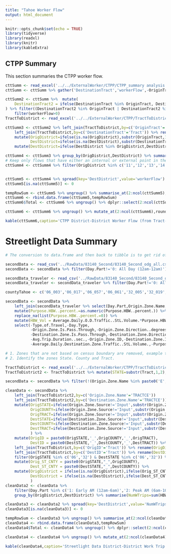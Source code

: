```yaml
---
title: "Tahoe Worker Flow"
output: html_document
---
```


```r
knitr::opts_chunk$set(echo = TRUE)
library(tidyverse)
library(readxl)
library(knitr)
library(kableExtra)
```

## CTPP Summary

This section summaries the CTPP worker flow.

```r
cttSumm <- read_excel('../../ExternalWorker/CTPP/CTPP_summary analysis.xlsx',sheet='Tract',range = 'A30:FN64')
cttSumm <- cttSumm %>% gather('DestinationTract','workerFlow',-OriginTract)

cttSumm2 <- cttSumm %>%  mutate(
    DestinationTract2 = ifelse(DestinationTract %in% OriginTract, DestinationTract, substr(DestinationTract,1,2))    
) %>% filter((DestinationTract2 %in% OriginTract | DestinationTract2 %in% c('06','32'))) %>%
    filter(workerFlow>0)
TractToDistrict <- read_excel('../../ExternalWorker/CTPP/TractToDistrict.xlsx',sheet='Sheet1',range = 'A1:B26') 

cttSumm3 <- cttSumm2 %>% left_join(TractToDistrict,by=c('OriginTract'='Tract')) %>% rename(OrigDistrict=District) %>% 
    left_join(TractToDistrict,by=c('DestinationTract'='Tract')) %>% rename(DestDistrict=District) %>% 
    mutate(OrigDistrict=ifelse(is.na(OrigDistrict),substr(OriginTract,1,6),OrigDistrict),
           DestDistrict=ifelse(is.na(DestDistrict),substr(DestinationTract,1,6),DestDistrict)) %>% 
    mutate(DestDistrict=ifelse(DestDistrict %in% OrigDistrict,DestDistrict,substr(DestDistrict,1,2) ))

cttSumm4 <- cttSumm3 %>% group_by(OrigDistrict,DestDistrict) %>% summarise(workerFlow=sum(workerFlow))
# Keep only flows that have either an internal or external point in the Tahoe region
cttSumm4 <- cttSumm4 %>% filter(OrigDistrict %in% c('11','12','13','14','15','16','17')|DestDistrict %in% c('11','12','13','14','15','16','17'))


cttSumm5 <- cttSumm4 %>% spread(key='DestDistrict',value='workerFlow')
cttSumm5[is.na(cttSumm5)] <- 0

tempRowSum <- cttSumm5 %>% ungroup() %>% summarise_at(2:ncol(cttSumm5),sum) %>% mutate(OrigDistrict='Total')
cttSumm6 <- rbind.data.frame(cttSumm5,tempRowSum)
cttSumm6$Total <- cttSumm6 %>% ungroup() %>% dplyr::select(2:ncol(cttSumm6)) %>% t() %>% colSums()

cttSumm6 <- cttSumm6 %>% ungroup() %>% mutate_at(2:ncol(cttSumm6),round) %>% mutate_at(2:ncol(cttSumm6),format,big.mark=',')
```


```r
kable(cttSumm6,caption='CTPP District-District Worker Flow (from Tract-Tract)',align='r') %>% kable_styling(bootstrap_options = c("striped", "hover", "condensed", "responsive"))
```

# Streetlight Data Summary

```r

# The conversion to data.frame and then back to tibble is to get rid of spaces in the variable names. data.frame replaces it with a period. Easier to work with spaces.

secondData <- read_csv('../RawData/83140_Second/83140_Second_odg_all.csv') %>% data.frame() %>% as_tibble()
secondData <- secondData %>% filter(Day.Part!='0: All Day (12am-12am)') %>% filter(Day.Type=='1: Weekday (M-Th)') 

secondData_traveler <- read_csv('../RawData/83140_Second/83140_Second_odg_traveler_all.csv') %>% data.frame() %>% as_tibble()
secondData_traveler <- secondData_traveler %>% filter(Day.Part!='0: All Day (12am-12am)') %>% filter(Day.Type=='1: Weekday (M-Th)') 

countyTahoe <- c('06_003','06_017','06_057','06_061','32_005','32_019','32_029','32_031','32_510')

secondData <- secondData %>% 
    left_join(secondData_traveler %>% select(Day.Part,Origin.Zone.Name,Destination.Zone.Name,Purpose.HBW..percent.)) %>% 
    mutate(Purpose.HBW..percent.=as.numeric(Purpose.HBW..percent.)) %>% 
    replace_na(list(Purpose.HBW..percent.=0)) %>% 
    mutate(HBW_Vol = Average.Daily.O.D.Traffic..StL.Volume.*Purpose.HBW..percent.) %>% 
    select(-Type.of.Travel,-Day.Type,
           -Origin.Zone.Is.Pass.Through,-Origin.Zone.Direction..degrees.,-Origin.Zone.is.Bi.Direction,
           -Destination.Zone.Is.Pass.Through,-Destination.Zone.Direction..degrees.,-Destination.Zone.is.Bi.Direction,
           -Avg.Trip.Duration..sec.,-Origin.Zone.ID,-Destination.Zone.ID,-Average.Daily.Origin.Zone.Traffic..StL.Volume.,
           -Average.Daily.Destination.Zone.Traffic..StL.Volume.,-Purpose.HBW..percent.)

# 1. Zones that are not based on census boundary are removed, example the Gates
# 2. Identify the zones State. County and Tract. 

TractToDistrict <- read_excel('../../ExternalWorker/CTPP/TractToDistrict.xlsx',sheet='Sheet1',range = 'A1:B26') 
TractToDistrict2 <- TractToDistrict %>% mutate(STATE=substr(Tract,1,2),COUNTY=substr(Tract,4,6),TRACTCE=substr(Tract,8,13)) %>% select(-Tract,-District)

secondData <- secondData %>% filter(!(Origin.Zone.Name %in% paste0('E',1:13)) & !(Destination.Zone.Name %in% paste0('E',1:13)))

cleanData <- secondData %>% 
    left_join(TractToDistrict2,by=c('Origin.Zone.Name'='TRACTCE'))      %>% rename(OrigSTATE=STATE,OrigCOUNTY=COUNTY) %>% mutate(OrigTRACT=Origin.Zone.Name) %>% 
    left_join(TractToDistrict2,by=c('Destination.Zone.Name'='TRACTCE')) %>% rename(DestSTATE=STATE,DestCOUNTY=COUNTY) %>% mutate(DestTRACT=Destination.Zone.Name) %>% 
    mutate(OrigSTATE=ifelse(Origin.Zone.Source!='Input',substr(Origin.Zone.Name,2,3),OrigSTATE),
           OrigCOUNTY=ifelse(Origin.Zone.Source!='Input',substr(Origin.Zone.Name,4,6),OrigCOUNTY),
           OrigTRACT=ifelse(Origin.Zone.Source!='Input',substr(Origin.Zone.Name,7,12),OrigTRACT),
           DestSTATE=ifelse(Destination.Zone.Source!='Input',substr(Destination.Zone.Name,2,3),DestSTATE),
           DestCOUNTY=ifelse(Destination.Zone.Source!='Input',substr(Destination.Zone.Name,4,6),DestCOUNTY),
           DestTRACT=ifelse(Destination.Zone.Source!='Input',substr(Destination.Zone.Name,7,12),DestTRACT)
           ) %>% 
    mutate(OrigID = paste0(OrigSTATE,'_',OrigCOUNTY,'_',OrigTRACT),
           DestID = paste0(DestSTATE,'_',DestCOUNTY,'_',DestTRACT)) %>% 
    left_join(TractToDistrict,by=c('OrigID'='Tract')) %>% rename(OrigDistrict=District) %>% 
    left_join(TractToDistrict,by=c('DestID'='Tract')) %>% rename(DestDistrict=District) %>% 
    filter(OrigSTATE %in% c('06','32') & DestSTATE %in% c('06','32')) %>% 
    mutate(Orig_ST_CNTY = paste0(OrigSTATE,"_",OrigCOUNTY),
           Dest_ST_CNTY = paste0(DestSTATE,"_",DestCOUNTY)) %>% 
    mutate(OrigDistrict = ifelse(is.na(OrigDistrict),ifelse(Orig_ST_CNTY %in% countyTahoe,Orig_ST_CNTY,OrigSTATE ),OrigDistrict),
           DestDistrict = ifelse(is.na(DestDistrict),ifelse(Dest_ST_CNTY %in% countyTahoe,Dest_ST_CNTY,DestSTATE ),DestDistrict)
           )
cleanData2 <- cleanData %>% 
    filter(Day.Part %in% c('1: Early AM (12am-6am)','2: Peak AM (6am-10am)')) %>% 
    group_by(OrigDistrict,DestDistrict) %>% summarise(NumWTrips=sum(HBW_Vol))

cleanData3 <- cleanData2 %>% spread(key='DestDistrict',value='NumWTrips')
cleanData3[is.na(cleanData3)] <- 0

tempRowSum <- cleanData3 %>% ungroup() %>% summarise_at(2:ncol(cleanData3),sum) %>% mutate(OrigDistrict='Total')
cleanData4 <- rbind.data.frame(cleanData3,tempRowSum)
cleanData4$Total <- cleanData4 %>% ungroup() %>% dplyr::select(2:ncol(cleanData4)) %>% t() %>% colSums()

cleanData4 <- cleanData4 %>% ungroup() %>% mutate_at(2:ncol(cleanData4),round) %>% mutate_at(2:ncol(cleanData4),format,big.mark=',')

```

```r
kable(cleanData4,caption='Streetlight Data District-District Work Trip Flow',align='r') %>% kable_styling(bootstrap_options = c("striped", "hover", "condensed", "responsive"))
```
